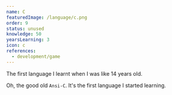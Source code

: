 ```yaml
---
name: C
featuredImage: /language/c.png
order: 9
status: unused
knowledge: 50
yearsLearning: 3
icon: c
references:
  - development/game
---
```


The first language I learnt when I was like 14 years old.

Oh, the good old `Ansi-C`. It's the first language I started learning.
